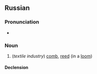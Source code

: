 ==Russian==
{{wikipedia|lang=ru}}
===Pronunciation===
* {{IPA|/ˈbʲɵrdə/|lang=ru}}

===Noun===
{{ru-noun||tr=bjórdo|g=n}}

#(''textile industry'') [[comb]], [[reed]] (in a [[loom]])

====Declension====
{{ru-noun-inan-о-1|бёрд|бёрд}}